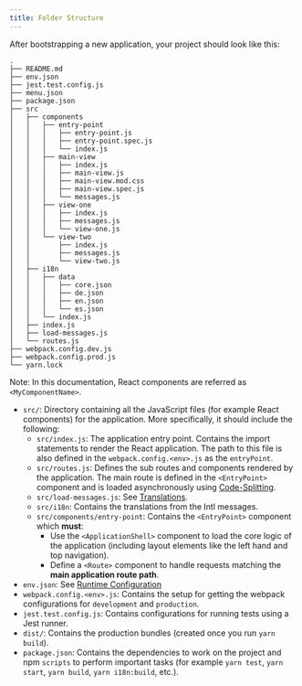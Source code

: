```yaml
---
title: Folder Structure
---
```


After bootstrapping a new application, your project should look like this:

```
.
├── README.md
├── env.json
├── jest.test.config.js
├── menu.json
├── package.json
├── src
│   ├── components
│   │   ├── entry-point
│   │   │   ├── entry-point.js
│   │   │   ├── entry-point.spec.js
│   │   │   └── index.js
│   │   ├── main-view
│   │   │   ├── index.js
│   │   │   ├── main-view.js
│   │   │   ├── main-view.mod.css
│   │   │   ├── main-view.spec.js
│   │   │   └── messages.js
│   │   ├── view-one
│   │   │   ├── index.js
│   │   │   ├── messages.js
│   │   │   └── view-one.js
│   │   └── view-two
│   │       ├── index.js
│   │       ├── messages.js
│   │       └── view-two.js
│   ├── i18n
│   │   ├── data
│   │   │   ├── core.json
│   │   │   ├── de.json
│   │   │   ├── en.json
│   │   │   └── es.json
│   │   └── index.js
│   ├── index.js
│   ├── load-messages.js
│   └── routes.js
├── webpack.config.dev.js
├── webpack.config.prod.js
└── yarn.lock
```

<Info>

Note: In this documentation, React components are referred as `<MyComponentName>`.

</Info>

- `src/`: Directory containing all the JavaScript files (for example React components) for the application. More specifically, it should include the following:
  - `src/index.js`: The application entry point. Contains the import statements to render the React application. The path to this file is also defined in the `webpack.config.<env>.js` as the `entryPoint`.
  - `src/routes.js`: Defines the sub routes and components rendered by the application. The main route is defined in the `<EntryPoint>` component and is loaded asynchronously using [Code-Splitting](https://reactjs.org/docs/code-splitting.html).
  - `src/load-messages.js`: See [Translations](/development/translations#using-the-messages-in-the#application).
  - `src/i18n`: Contains the translations from the Intl messages.
  - `src/components/entry-point`: Contains the `<EntryPoint>` component which **must**:
    - Use the `<ApplicationShell>` component to load the core logic of the application (including layout elements like the left hand and top navigation).
    - Define a `<Route>` component to handle requests matching the **main application route path**.
- `env.json`: See [Runtime Configuration](/deployment/runtime-configuration)
- `webpack.config.<env>.js`: Contains the setup for getting the webpack configurations for `development` and `production`.
- `jest.test.config.js`: Contains configurations for running tests using a Jest runner.
- `dist/`: Contains the production bundles (created once you run `yarn build`).
- `package.json`: Contains the dependencies to work on the project and npm `scripts` to perform important tasks (for example `yarn test`, `yarn start`, `yarn build`, `yarn i18n:build`, etc.).
